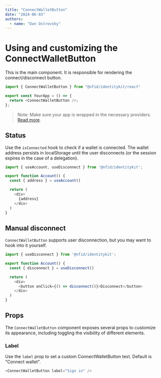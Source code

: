 ```yaml
---
title: "ConnectWalletButton"
date: "2024-06-03"
authors:
  - name: "Dan Ostrovsky"
---
```


# Using and customizing the ConnectWalletButton

This is the main component. It is responsible for rendering the connect/disconnect button.

```typescript
import { ConnectWalletButton } from "@nfid/identitykit/react"

export const YourApp = () => {
  return <ConnectWalletButton />;
};
```

> Note: Make sure your app is wrapped in the necessary providers.
> [Read more](installation#wrap-provider).

## Status

Use the `isConnected` hook to check if a wallet is connected. The wallet address persists in
localStorage until the user disconnects (or the session expires in the case of a delegation).

```typescript
import { useAccount, useDisconnect } from '@nfid/identitykit';

export function Account() {
  const { address } = useAccount()

  return (
    <div>
      {address}
    </div>
  )
}
```

## Manual disconnect

`ConnectWalletButton` supports user disconnection, but you may want to hook into it yourself.

```typescript
import { useDisconnect } from '@nfid/identitykit';

export function Account() {
  const { disconnect } = useDisconnect()

  return (
    <div>
      <button onClick={() => disconnect()}>Disconnect</button>
    </div>
  )
}
```

## Props

The `ConnectWalletButton` component exposes several props to customize its appearance, including toggling
the visibility of different elements.

### Label

Use the `label` prop to set a custom ConnectWalletButton text. Default is "Connect wallet".

```typescript
<ConnectWalletButton label="Sign in" />
```
